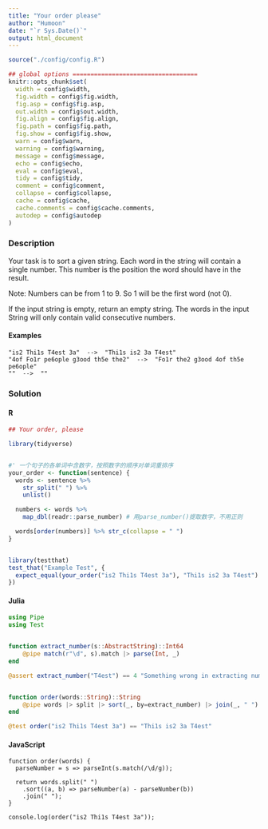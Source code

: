 ```yaml
---
title: "Your order please"
author: "Humoon"
date: "`r Sys.Date()`"
output: html_document
---
```



```r
source("./config/config.R")

## global options ===================================
knitr::opts_chunk$set(
  width = config$width,
  fig.width = config$fig.width,
  fig.asp = config$fig.asp,
  out.width = config$out.width,
  fig.align = config$fig.align,
  fig.path = config$fig.path,
  fig.show = config$fig.show,
  warn = config$warn,
  warning = config$warning,
  message = config$message,
  echo = config$echo,
  eval = config$eval,
  tidy = config$tidy,
  comment = config$comment,
  collapse = config$collapse,
  cache = config$cache,
  cache.comments = config$cache.comments,
  autodep = config$autodep
)
```



### Description

Your task is to sort a given string. Each word in the string will contain a single number. This number is the position the word should have in the result.

Note: Numbers can be from 1 to 9. So 1 will be the first word (not 0).

If the input string is empty, return an empty string. The words in the input String will only contain valid consecutive numbers.

#### Examples

```
"is2 Thi1s T4est 3a"  -->  "Thi1s is2 3a T4est"
"4of Fo1r pe6ople g3ood th5e the2"  -->  "Fo1r the2 g3ood 4of th5e pe6ople"
""  -->  ""
```



### Solution

#### R
```r
## Your order, please

library(tidyverse)


#' 一个句子的各单词中含数字，按照数字的顺序对单词重排序
your_order <- function(sentence) {
  words <- sentence %>%
    str_split(" ") %>%
    unlist()

  numbers <- words %>%
    map_dbl(readr::parse_number) # 用parse_number()提取数字，不用正则

  words[order(numbers)] %>% str_c(collapse = " ")
}


library(testthat)
test_that("Example Test", {
  expect_equal(your_order("is2 Thi1s T4est 3a"), "Thi1s is2 3a T4est")
})
```


#### Julia
```julia
using Pipe
using Test


function extract_number(s::AbstractString)::Int64
    @pipe match(r"\d", s).match |> parse(Int, _)
end

@assert extract_number("T4est") == 4 "Something wrong in extracting numbers."


function order(words::String)::String
    @pipe words |> split |> sort(_, by=extract_number) |> join(_, " ")
end

@test order("is2 Thi1s T4est 3a") == "Thi1s is2 3a T4est"
```


#### JavaScript

```node


function order(words) {
  parseNumber = s => parseInt(s.match(/\d/g));

  return words.split(" ")
    .sort((a, b) => parseNumber(a) - parseNumber(b))
    .join(" ");
}

console.log(order("is2 Thi1s T4est 3a"));
```


